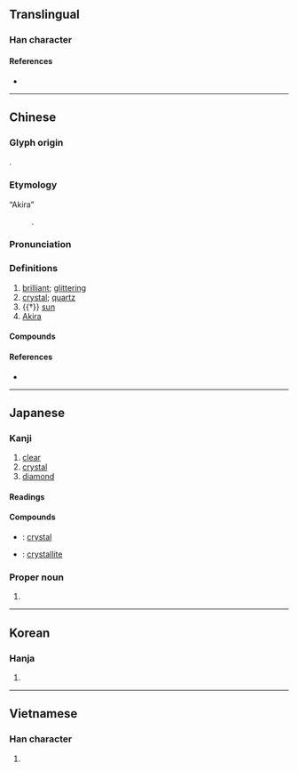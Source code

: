 {{also|品}}
{{character info}}
==Translingual==
{{stroke order|strokes=12}}

===Han character===
{{Han char|rn=72|rad=日|as=08|sn=12|four=60660|canj=AAA|ids=⿱日昍}}

====References====
* {{Han ref|kx=0497.060|dkj=14000|dj=0863.140|hdz=21518.100|uh=6676|ud=26230|bh=B4B9|bd=46265}}

----

==Chinese==
{{zh-forms}}

===Glyph origin===
{{zh-etym-triple|日|sun}}.

===Etymology===
{{rfe|zh}}
;“Akira”
:{{obor|zh|ja|-}} {{ja-r|晶|^あきら}}.

===Pronunciation===
{{zh-pron
|m=jīng
|m-s=
|c=zing1
|c-t=
|g=
|h=pfs=chîn
|j=
|mb=céng
|md=cĭng
|mn=cheng/chiⁿ/twvk:cheⁿ
|mn_note=cheng - literary; chiⁿ/cheⁿ - vernacular
|mn-t=zian1
|w=
|x=
|mc=y
|oc=y
|cat=n,a
}}

===Definitions===
{{zh-hanzi}}

# [[brilliant]]; [[glittering]]
# [[crystal]]; [[quartz]]
# {{†}} [[sun]]
# [[Akira]] {{gl|a Japanese unisex given name}}

====Compounds====
{{zh-der|二軸晶|亮晶晶|偉晶岩|光電晶體|冰晶|包晶反應|微晶|晶亮|晶化|晶帶|晶晶|晶晶亮亮|晶片|晶狀體|晶瑩|晶瑩剔透|晶盤|晶粒生長|晶系|晶軸|晶面|晶體|晶體管|正方晶系|水晶|水晶塔|水晶婚|水晶宮|水晶床|水晶毬|水晶燈籠|水晶體|水晶鹽|液晶|液晶窗|矽晶片|粉晶|紫水晶|結晶|結晶岩|結晶玻璃|結晶體|茶晶|藍晶晶|藍晶石|血晶|重晶石|電晶體|黑晶|墨晶}}

====References====
* {{thcwdq}}

{{topics|zh|Japanese unisex given names}}
----

==Japanese==

===Kanji===
{{ja-kanji|grade=c|rs=日08}}

# [[clear]]
# [[crystal]]
# [[diamond]]

====Readings====
{{ja-readings
|goon=しょう<しやう
|kanon=せい
|kun=あき-らか
|nanori=あき, あきら, てる, まさ
}}

====Compounds====
{{der-top|Compounds}}
* {{ja-r|結晶|けっしょう}}: [[crystal]]
* {{ja-r|晶子|しょうし}}: [[crystallite]]
{{der-bottom}}

===Proper noun===
{{ja-pos|あきら|proper}}

# {{given name|ja|unisex|sort=あきら}}

----

==Korean==

===Hanja===
{{ko-hanja|hangeul=정|eumhun=|rv=jeong|mr=chŏng|y=ceng}}

# {{rfdef|ko|sort=日08}}

----

==Vietnamese==

===Han character===
{{vi-hantu|[[tinh]]|rs=日08}}

# {{rfdef|vi|sort=日08}}